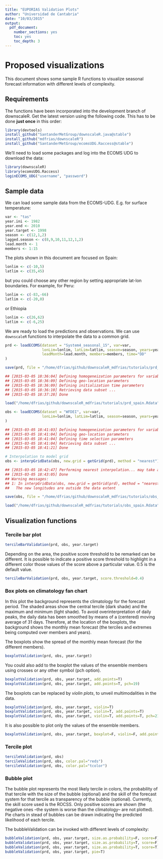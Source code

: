 ```yaml
---
title: "EUPORIAS Validation Plots"
author: "Universidad de Cantabria"
date: "10/03/2015"
output:
  pdf_document:
    number_sections: yes
    toc: yes
    toc_depth: 3
---
```


# Proposed visualizations

This document shows some sample R functions to visualize seasonal forecast information with different levels of complexity.

## Requirements

The functions have been incorporated into the development branch of downscaleR. Get the latest version using the following code. This has to be done **just once** in this order: 

```r
library(devtools)
install_github("SantanderMetGroup/downscaleR.java@stable")
install_github("mdfrias/downscaleR")
install_github("SantanderMetGroup/ecomsUDG.Raccess@stable")
```

We'll need to load some packages and log into the ECOMS UDG to download the data: 

```r
library(downscaleR)
library(ecomsUDG.Raccess)
loginECOMS_UDG("username", "password")
```

## Sample data

We can load some sample data from the ECOMS-UDG. E.g. for surface temperature:

```r
var <- "tas"
year.ini <- 1982
year.end <- 2010
year.target <- 1998
season <- c(12,1,2)
lagged.season <- c(8,9,10,11,12,1,2)
lead.month <- 1
members <- 1:15
```

The plots shown in this document are focused on Spain:
```r
lonlim <- c(-10,5)
latlim <- c(35,45)
```

but you could choose any other region by setting appropriate lat-lon boundaries. For example, for Peru:

```r
lonlim <- c(-83,-66)
latlim <- c(-20,0)
```

or Ethiopia
```r
lonlim <- c(26,62)
latlim <- c(-6,25)
```

We are ready to load the predictions and observations. We can use `downscaleR` functions to interpolate the data to a common grid.

```r
prd <- loadECOMS(dataset = "System4_seasonal_15", var=var,
                 lonLim=lonlim, latLim=latlim, season=season, years=year.ini:year.end,
                 leadMonth=lead.month, members=members, time="DD"
)
```
```r
save(prd, file = "/home/dfrias/github/downscaleR_mdfrias/tutorials/prd_peru.Rdata")
```
```r
## [2015-03-05 18:36:04] Defining homogeneization parameters for variable "tas"
## [2015-03-05 18:36:09] Defining geo-location parameters
## [2015-03-05 18:36:09] Defining initialization time parameters
## [2015-03-05 18:36:10] Retrieving data subset ...
## [2015-03-05 18:37:28] Done
```
```r
load("/home/dfrias/github/downscaleR_mdfrias/tutorials/prd_spain.Rdata")
```


```r
obs <- loadECOMS(dataset = "WFDEI", var=var,
                 lonLim=lonlim, latLim=latlim, season=season, years=year.ini:year.end
)
```
```r
## [2015-03-05 18:41:03] Defining homogeneization parameters for variable "tas"
## [2015-03-05 18:41:04] Defining geo-location parameters
## [2015-03-05 18:41:04] Defining time selection parameters
## [2015-03-05 18:41:04] Retrieving data subset ...
## [2015-03-05 18:41:21] Done
```
```r
# Interpolation to model grid
obs <- interpGridData(obs, new.grid = getGrid(prd), method = "nearest")
```
```r
## [2015-03-05 18:42:47] Performing nearest interpolation... may take a while
## [2015-03-05 18:43:05] Done
## Warning messages:
## 1: In interpGridData(obs, new.grid = getGrid(prd), method = "nearest") :
##   The new longitudes are outside the data extent
```
```r
save(obs, file = "/home/dfrias/github/downscaleR_mdfrias/tutorials/obs_peru.Rdata")
```
```r
load("/home/dfrias/github/downscaleR_mdfrias/tutorials/obs_spain.Rdata")
```

## Visualization functions

### Tercile bar plot

```r
tercileBarValidation(prd, obs, year.target)
```
Depending on the area, the positive score threshold to be remarked can be different. It is possible to indicate a positive score threshold to highlight in a different color those values of the score above a particular value. 0.5 is the default value. 
```r
tercileBarValidation(prd, obs, year.target, score.threshold=0.4)
```


### Box plots on climatology fan chart

In this plot the background represents the climatology for the forecast period. The shaded areas show the central tercile (dark shade) and the maximum and minimum (light shade). To avoid overinterpretation of daily peaks, the daily data has been smoothed by means of a (centered) moving average of 31 days. Therefore, at the location of the boxplots, the background shows the monthly mean forecast (the terciles and extremes being computed over members and years).

The boxplots show the spread of the monthly mean forecast (for the different members).

```r
boxplotValidation(prd, obs, year.target)
```
You could also add to the boxplot the values of the ensemble members using crosses or any other symbol (pch option).

```r
boxplotValidation(prd, obs, year.target, add.points=T)
boxplotValidation(prd, obs, year.target, add.points=T, pch=19)
```

The boxplots can be replaced by _violin plots_, to unveil multimodalities in the data.

```r
boxplotValidation(prd, obs, year.target, violin=T)
boxplotValidation(prd, obs, year.target, violin=T, add.points=T)
boxplotValidation(prd, obs, year.target, violin=T, add.points=T, pch=21)
```

It is also possible to plot only the values of the ensemble members. 

```r
boxplotValidation(prd, obs, year.target, boxplot=F, violin=F, add.points=T)
```

### Tercile plot

```r
tercileValidation(prd, obs)
tercileValidation(prd, obs, color.pal="reds")
tercileValidation(prd, obs, color.pal="tcolor")
```

### Bubble plot

The bubble plot represents the most likely tercile in colors, the probability of that tercile with the size of the bubble (optional) and the skill of the forecast system for that tercile as transparency of the bubble (optional). Currently, the skill score used is the ROCSS. Only positive scores are shown (the negative ones --the system is worse than the climatology-- are not plotted). Pie charts in stead of bubbles can be drawn indicating the predicted likelihood of each tercile. 

The bubbleValidation can be invoked with different levels of complexity:

```r
bubbleValidation(prd, obs, year.target, size.as.probability=F, score=F)
bubbleValidation(prd, obs, year.target, size.as.probability=T, score=F)
bubbleValidation(prd, obs, year.target, size.as.probability=T, score=T)
bubbleValidation(prd, obs, year.target, pie=T)
```